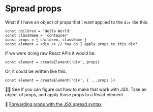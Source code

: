 # Spread props

<EpicVideo url="https://www.epicreact.dev/workshops/react-fundamentals/spread-props" />

What if I have an object of props that I want applied to the `div` like this:

```tsx
const children = 'Hello World'
const className = 'container'
const props = { children, className }
const element = <div /> // how do I apply props to this div?
```

If we were doing raw React APIs it would be:

```tsx
const element = createElement('div', props)
```

Or, it could be written like this:

```tsx
const element = createElement('div', { ...props })
```

👨‍💼 See if you can figure out how to make that work with JSX. Take an object of
props, and apply those props to a React element.

📜
[Forwarding props with the JSX spread syntax](https://react.dev/learn/passing-props-to-a-component#forwarding-props-with-the-jsx-spread-syntax)
